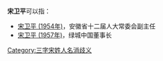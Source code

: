'''宋卫平'''可以指：
* [[宋卫平_(1954年)|宋卫平 (1954年)]]，安徽省十二届人大常委会副主任
* [[宋卫平_(1957年)|宋卫平 (1957年)]]，绿城中国董事长

{{disambig}}

[[Category:三字宋姓人名消歧义|Category:三字宋姓人名消歧义]]